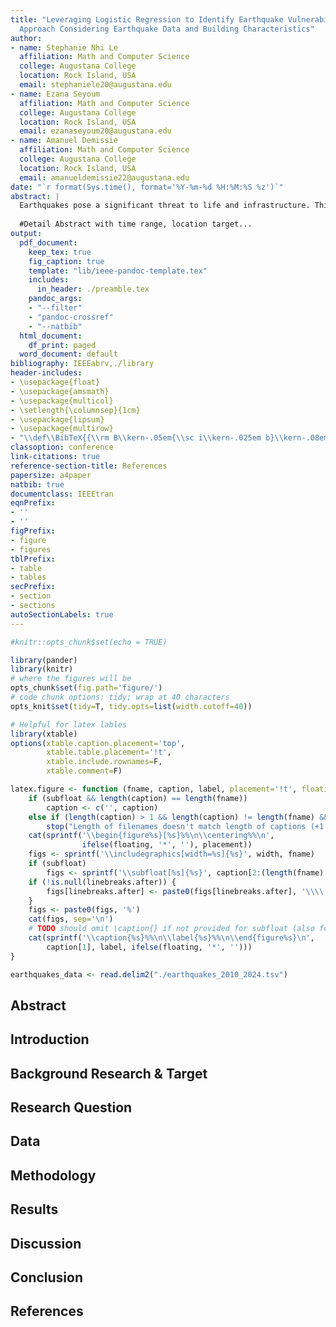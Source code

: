 ```yaml
---
title: "Leveraging Logistic Regression to Identify Earthquake Vulnerability: A Multi-Factorial
  Approach Considering Earthquake Data and Building Characteristics"
author:
- name: Stephanie Nhi Le
  affiliation: Math and Computer Science
  college: Augustana College
  location: Rock Island, USA
  email: stephaniele20@augustana.edu
- name: Ezana Seyoum
  affiliation: Math and Computer Science
  college: Augustana College
  location: Rock Island, USA
  email: ezanaseyoum20@augustana.edu
- name: Amanuel Demissie
  affiliation: Math and Computer Science
  college: Augustana College
  location: Rock Island, USA
  email: amanueldemissie22@augustana.edu
date: "`r format(Sys.time(), format='%Y-%m-%d %H:%M:%S %z')`"
abstract: |
  Earthquakes pose a significant threat to life and infrastructure. This study investigates the potential of logistic regression to identify areas and building types vulnerable to severe earthquake damage. We employ a multi-factorial approach, incorporating earthquake data (magnitude, location, depth) and building characteristics (age, construction material, building code compliance). The logistic regression model will be trained on historical earthquake events and associated damage data. The analysis will assess the influence of each factor on earthquake vulnerability and develop a probabilistic model to predict areas and buildings at higher risk of experiencing severe damage during future earthquakes. The findings of this research can be instrumental in earthquake risk mitigation strategies, enabling targeted preparedness measures and prioritizing building retrofits for improved earthquake resilience.
  
  #Detail Abstract with time range, location target...
output:
  pdf_document: 
    keep_tex: true
    fig_caption: true
    template: "lib/ieee-pandoc-template.tex"
    includes:
      in_header: ./preamble.tex
    pandoc_args:
    - "--filter"
    - "pandoc-crossref"
    - "--natbib"
  html_document:
    df_print: paged
  word_document: default
bibliography: IEEEabrv,./library
header-includes:
- \usepackage{float}
- \usepackage{amsmath}
- \usepackage{multicol}
- \setlength{\columnsep}{1cm}
- \usepackage{lipsum}
- \usepackage{multirow}
- "\\def\\BibTeX{{\\rm B\\kern-.05em{\\sc i\\kern-.025em b}\\kern-.08em T\\kern-.1667em\\lower.7ex\\hbox{E}\\kern-.125emX}}"
classoption: conference
link-citations: true
reference-section-title: References
papersize: a4paper
natbib: true
documentclass: IEEEtran
eqnPrefix:
- ''
- ''
figPrefix:
- figure
- figures
tblPrefix:
- table
- tables
secPrefix:
- section
- sections
autoSectionLabels: true
---
```

```r
#knitr::opts_chunk$set(echo = TRUE)

library(pander)
library(knitr)
# where the figures will be
opts_chunk$set(fig.path='figure/')
# code chunk options: tidy; wrap at 40 characters
opts_knit$set(tidy=T, tidy.opts=list(width.cutoff=40))

# Helpful for latex lables
library(xtable)
options(xtable.caption.placement='top',
        xtable.table.placement='!t',
        xtable.include.rownames=F,
        xtable.comment=F)

latex.figure <- function (fname, caption, label, placement='!t', floating=F, width='\\columnwidth', subfloat=length(fname) > 1, linebreaks.after=NULL) {
    if (subfloat && length(caption) == length(fname))
        caption <- c('', caption)
    else if (length(caption) > 1 && length(caption) != length(fname) && length(caption) != length(fname) + 1)
        stop("Length of filenames doesn't match length of captions (+1 if subfloat)")
    cat(sprintf('\\begin{figure%s}[%s]%%\n\\centering%%\n',
                ifelse(floating, '*', ''), placement))
    figs <- sprintf('\\includegraphics[width=%s]{%s}', width, fname)
    if (subfloat)
        figs <- sprintf('\\subfloat[%s]{%s}', caption[2:(length(fname) + 1)], figs)
    if (!is.null(linebreaks.after)) {
        figs[linebreaks.after] <- paste0(figs[linebreaks.after], '\\\\')
    }
    figs <- paste0(figs, '%')
    cat(figs, sep='\n')
    # TODO should omit \caption{} if not provided for subfloat (also for normal pics)
    cat(sprintf('\\caption{%s}%%\n\\label{%s}%%\n\\end{figure%s}\n',
        caption[1], label, ifelse(floating, '*', '')))
}

```

```r
earthquakes_data <- read.delim2("./earthquakes_2010_2024.tsv")
```

## Abstract 

## Introduction

## Background Research & Target

## Research Question

## Data

## Methodology

## Results

## Discussion

## Conclusion

## References
